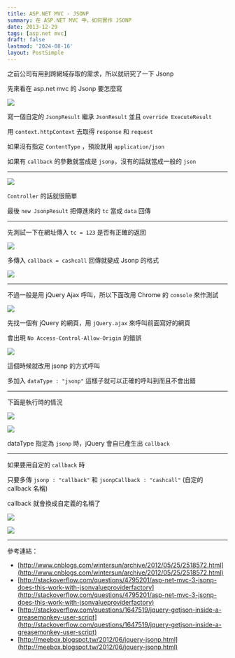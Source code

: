 ```yaml
---
title: ASP.NET MVC - JSONP
summary: 在 ASP.NET MVC 中，如何實作 JSONP
date: 2013-12-29
tags: [asp.net mvc]
draft: false
lastmod: '2024-08-16'
layout: PostSimple
---
```


之前公司有用到跨網域存取的需求，所以就研究了一下 Jsonp

先來看在 asp.net mvc 的 Jsonp 要怎麼寫

![](https://image.cashwu.com/2013/aspnet-mvc-jsonp/01.webp)

寫一個自定的 `JsonpResult` 繼承 `JsonResult` 並且 `override ExecuteResult`

用 `context.httpContext` 去取得 `response` 和 `request`

如果沒有指定 `ContentType` ，預設就用 `application/json`

如果有 `callback` 的參數就當成是 `jsonp`，沒有的話就當成一般的 `json`

---

![](https://image.cashwu.com/2013/aspnet-mvc-jsonp/02.webp)

`Controller` 的話就很簡單

最後 `new JsonpResult` 把傳進來的 `tc` 當成 `data` 回傳

---

先測試一下在網址傳入 `tc = 123` 是否有正確的返回

![](https://image.cashwu.com/2013/aspnet-mvc-jsonp/03.webp)

多傳入 `callback = cashcall` 回傳就變成 Jsonp 的格式

![](https://image.cashwu.com/2013/aspnet-mvc-jsonp/04.webp)

---

不過一般是用 jQuery Ajax 呼叫，所以下面改用 Chrome 的 `console` 來作測試

![](https://image.cashwu.com/2013/aspnet-mvc-jsonp/05.webp)

先找一個有 jQuery 的網頁，用 `jQuery.ajax` 來呼叫前面寫好的網頁

會出現 `No Access-Control-Allow-Origin` 的錯誤

![](https://image.cashwu.com/2013/aspnet-mvc-jsonp/06.webp)

這個時候就改用 jsonp 的方式呼叫

多加入 `dataType : "jsonp"` 這樣子就可以正確的呼叫到而且不會出錯

---

下面是執行時的情況

![](https://image.cashwu.com/2013/aspnet-mvc-jsonp/07.webp)

![](https://image.cashwu.com/2013/aspnet-mvc-jsonp/08.webp)

dataType 指定為 `jsonp` 時，jQuery 會自已產生出 `callback`

---

如果要用自定的 `callback` 時

只要多傳 `jsonp : "callback"` 和 `jsonpCallback : "cashcall"` (自定的 callback 名稱)

callback 就會換成自定義的名稱了

![](https://image.cashwu.com/2013/aspnet-mvc-jsonp/09.webp)

![](https://image.cashwu.com/2013/aspnet-mvc-jsonp/10.webp)

---

參考連結：

- [http://www.cnblogs.com/wintersun/archive/2012/05/25/2518572.html](http://www.cnblogs.com/wintersun/archive/2012/05/25/2518572.html)
- [http://stackoverflow.com/questions/4795201/asp-net-mvc-3-jsonp-does-this-work-with-jsonvalueproviderfactory](http://stackoverflow.com/questions/4795201/asp-net-mvc-3-jsonp-does-this-work-with-jsonvalueproviderfactory)
- [http://stackoverflow.com/questions/1647519/jquery-getjson-inside-a-greasemonkey-user-script](http://stackoverflow.com/questions/1647519/jquery-getjson-inside-a-greasemonkey-user-script)
- [http://meebox.blogspot.tw/2012/06/jquery-jsonp.html](http://meebox.blogspot.tw/2012/06/jquery-jsonp.html)
